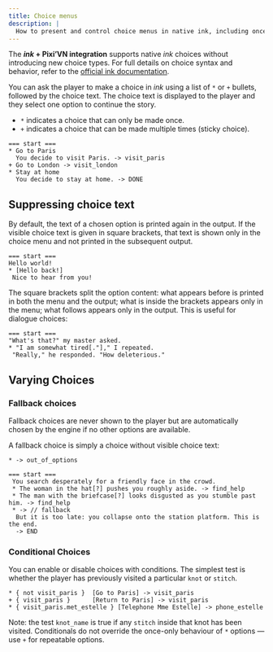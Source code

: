 ```yaml
---
title: Choice menus
description: |
  How to present and control choice menus in native ink, including once-only, sticky, conditional and fallback choices. Compatible with the Pixi’VN integration.
---
```


<Callout>

The ***ink* + Pixi’VN integration** supports native *ink* choices without introducing new choice types. For full details on choice syntax and behavior, refer to the [official ink documentation](https://www.inklestudios.com/ink/).

</Callout>

You can ask the player to make a choice in *ink* using a list of `*` or `+` bullets, followed by the choice text. The choice text is displayed to the player and they select one option to continue the story.

* `*` indicates a choice that can only be made once.
* `+` indicates a choice that can be made multiple times (sticky choice).

```ink
=== start ===
* Go to Paris
  You decide to visit Paris. -> visit_paris
+ Go to London -> visit_london
* Stay at home
  You decide to stay at home. -> DONE
```

## Suppressing choice text

By default, the text of a chosen option is printed again in the output. If the visible choice text is given in square brackets, that text is shown only in the choice menu and not printed in the subsequent output.

```ink
=== start ===
Hello world!
* [Hello back!]
 Nice to hear from you!
```

The square brackets split the option content: what appears before is printed in both the menu and the output; what is inside the brackets appears only in the menu; what follows appears only in the output. This is useful for dialogue choices:

```ink
=== start ===
"What's that?" my master asked.
* "I am somewhat tired[."]," I repeated.
 "Really," he responded. "How deleterious."
```

## Varying Choices

### Fallback choices

Fallback choices are never shown to the player but are automatically chosen by the engine if no other options are available.

A fallback choice is simply a choice without visible choice text:

```ink
* -> out_of_options
```

```ink
=== start ===
 You search desperately for a friendly face in the crowd.
 * The woman in the hat[?] pushes you roughly aside. -> find_help
 * The man with the briefcase[?] looks disgusted as you stumble past him. -> find_help
 * -> // fallback
  But it is too late: you collapse onto the station platform. This is the end.
  -> END
```

### Conditional Choices

You can enable or disable choices with conditions. The simplest test is whether the player has previously visited a particular `knot` or `stitch`.

```ink
* { not visit_paris }  [Go to Paris] -> visit_paris
+ { visit_paris }      [Return to Paris] -> visit_paris
* { visit_paris.met_estelle } [Telephone Mme Estelle] -> phone_estelle
```

Note: the test `knot_name` is true if any `stitch` inside that knot has been visited. Conditionals do not override the once-only behaviour of `*` options — use `+` for repeatable options.
